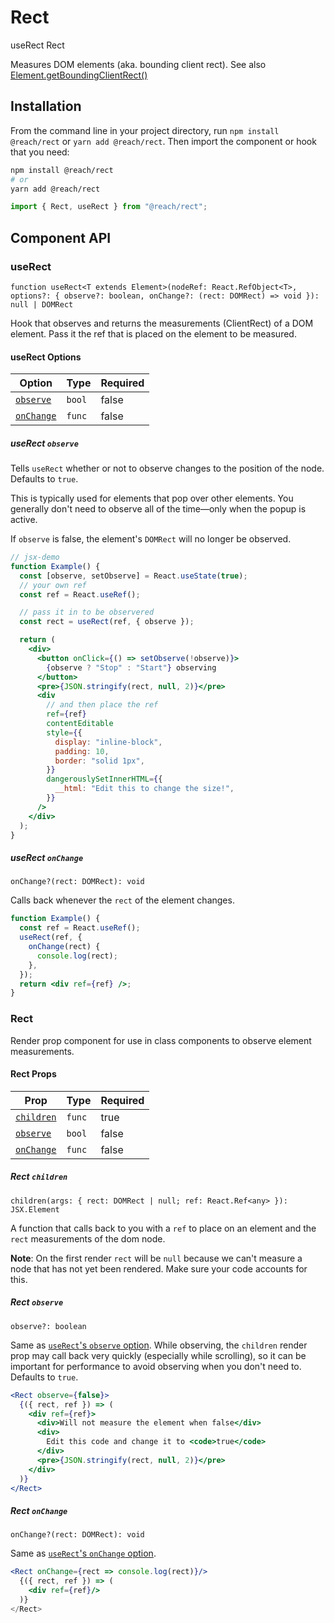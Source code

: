 
<SEO title="Rect" description="Measures a DOM node's bounding box in React" />

# Rect

<TOC>
  <TOCList>
    <TOCLink href="#userect">useRect</TOCLink>
    <TOCLink href="#rect-1">Rect</TOCLink>
  </TOCList>
</TOC>

Measures DOM elements (aka. bounding client rect). See also [Element.getBoundingClientRect()](https://developer.mozilla.org/en-US/docs/Web/API/Element/getBoundingClientRect)

## Installation

From the command line in your project directory, run `npm install @reach/rect` or `yarn add @reach/rect`. Then import the component or hook that you need:

```bash
npm install @reach/rect
# or
yarn add @reach/rect
```

```js
import { Rect, useRect } from "@reach/rect";
```

## Component API

### useRect

`function useRect<T extends Element>(nodeRef: React.RefObject<T>, options?: { observe?: boolean, onChange?: (rect: DOMRect) => void }): null | DOMRect`

Hook that observes and returns the measurements (ClientRect) of a DOM element. Pass it the ref that is placed on the element to be measured.

#### useRect Options

| Option                          | Type   | Required |
| ------------------------------- | ------ | -------- |
| [`observe`](#userect-observe)   | `bool` | false    |
| [`onChange`](#userect-onchange) | `func` | false    |

##### useRect `observe`

Tells `useRect` whether or not to observe changes to the position of the node. Defaults to `true`.

This is typically used for elements that pop over other elements. You generally don't need to observe all of the time—only when the popup is active.

If `observe` is false, the element's `DOMRect` will no longer be observed.

```jsx
// jsx-demo
function Example() {
  const [observe, setObserve] = React.useState(true);
  // your own ref
  const ref = React.useRef();

  // pass it in to be observered
  const rect = useRect(ref, { observe });

  return (
    <div>
      <button onClick={() => setObserve(!observe)}>
        {observe ? "Stop" : "Start"} observing
      </button>
      <pre>{JSON.stringify(rect, null, 2)}</pre>
      <div
        // and then place the ref
        ref={ref}
        contentEditable
        style={{
          display: "inline-block",
          padding: 10,
          border: "solid 1px",
        }}
        dangerouslySetInnerHTML={{
          __html: "Edit this to change the size!",
        }}
      />
    </div>
  );
}
```

##### useRect `onChange`

`onChange?(rect: DOMRect): void`

Calls back whenever the `rect` of the element changes.

```jsx
function Example() {
  const ref = React.useRef();
  useRect(ref, {
    onChange(rect) {
      console.log(rect);
    },
  });
  return <div ref={ref} />;
}
```

### Rect

Render prop component for use in class components to observe element measurements.

#### Rect Props

| Prop                         | Type   | Required |
| ---------------------------- | ------ | -------- |
| [`children`](#rect-children) | `func` | true     |
| [`observe`](#rect-observe)   | `bool` | false    |
| [`onChange`](#rect-onchange) | `func` | false    |

##### Rect `children`

`children(args: { rect: DOMRect | null; ref: React.Ref<any> }): JSX.Element`

A function that calls back to you with a `ref` to place on an element and the `rect` measurements of the dom node.

**Note**: On the first render `rect` will be `null` because we can't measure a node that has not yet been rendered. Make sure your code accounts for this.

##### Rect `observe`

`observe?: boolean`

Same as [`useRect`'s `observe` option](#userect-observe). While observing, the `children` render prop may call back very quickly (especially while scrolling), so it can be important for performance to avoid observing when you don't need to. Defaults to `true`.

```jsx
<Rect observe={false}>
  {({ rect, ref }) => (
    <div ref={ref}>
      <div>Will not measure the element when false</div>
      <div>
        Edit this code and change it to <code>true</code>
      </div>
      <pre>{JSON.stringify(rect, null, 2)}</pre>
    </div>
  )}
</Rect>
```

##### Rect `onChange`

`onChange?(rect: DOMRect): void`

Same as [`useRect`'s `onChange` option](#userect-onchange).

```jsx
<Rect onChange={rect => console.log(rect)}/>
  {({ rect, ref }) => (
    <div ref={ref}/>
  )}
</Rect>
```
